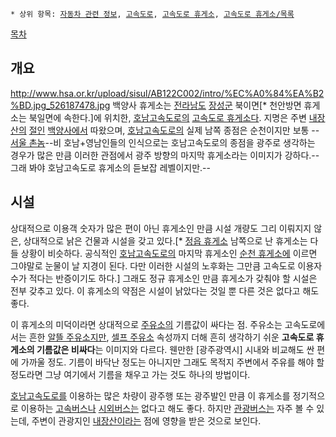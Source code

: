  * 상위 항목: [[자동차 관련 정보]], [[고속도로]], [[고속도로 휴게소]], [[고속도로 휴게소/목록]]

[[목차]]
== 개요 ==
http://www.hsa.or.kr/upload/sisul/AB122C002/intro/%EC%A0%84%EA%B2%BD.jpg_526187478.jpg
백양사 휴게소는 [[전라남도]] [[장성군]] 북이면[* 천안방면 휴게소는 북일면에 속한다.]에 위치한, [[호남고속도로]]의  [[고속도로 휴게소]]다. 지명은 주변 [[내장산]]의 [[절]]인 [[백양사]]에서 따왔으며, [[호남고속도로]]의 실제 남쪽 종점은 순천이지만 보통 --[[서울 촌놈]]--비 호남+영남인들의 인식으로는 호남고속도로의 종점을 광주로 생각하는 경우가 많은 만큼 이러한 관점에서 광주 방향의 마지막 휴게소라는 이미지가 강하다.--그래 봐야 호남고속도로 휴게소의 듣보잡 레벨이지만.--

== 시설 ==
상대적으로 이용객 숫자가 많은 편이 아닌 휴게소인 만큼 시설 개량도 그리 이뤄지지 않은, 상대적으로 낡은 건물과 시설을 갖고 있다.[* [[정읍 휴게소]] 남쪽으로 난 휴게소는 다들 상황이 비슷하다. 공식적인 [[호남고속도로]]의 마지막 휴게소인 [[순천 휴게소]]에 이르면 그야말로 눈물이 날 지경이 된다. 다만 이러한 시설의 노후화는 그만큼 고속도로 이용자 수가 적다는 반증이기도 하다.] 그래도 정규 휴게소인 만큼 휴게소가 갖춰야 할 시설은 전부 갖추고 있다. 이 휴게소의 약점은 시설이 낡았다는 것일 뿐 다른 것은 없다고 해도 좋다.

이 휴게소의 미덕이라면 상대적으로 [[주유소]]의 기름값이 싸다는 점. 주유소는 고속도로에서는 흔한 [[알뜰 주유소]]지만, [[셀프 주유소]] 속성까지 더해 흔히 생각하기 쉬운 '''고속도로 휴게소의 기름값은 비싸다'''는 이미지와 다르다. 웬만한 [광주광역시] 시내와 비교해도 싼 편에 가까울 정도. 기름이 바닥난 정도는 아니지만 그래도 목적지 주변에서 주유를 해야 할 정도라면 그냥 여기에서 기름을 채우고 가는 것도 하나의 방법이다.

[[호남고속도로]]를 이용하는 많은 차량이 광주행 또는 광주발인 만큼 이 휴게소를 정기적으로 이용하는 [[고속버스]]나 [[시외버스]]는 없다고 해도 좋다. 하지만 [[관광버스]]는 자주 볼 수 있는데, 주변이 관광지인 [[내장산]]이라는 점에 영향을 받은 것으로 보인다.
